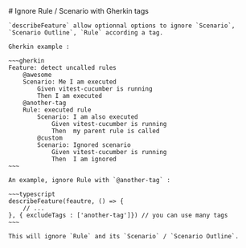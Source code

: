
<Layout title="vitest-cucumber">
    # Ignore Rule / Scenario with Gherkin tags

    `describeFeature` allow optionnal options to ignore `Scenario`, `Scenario Outline`, `Rule` according a tag.

    Gherkin example : 

    ~~~gherkin
    Feature: detect uncalled rules
        @awesome
        Scenario: Me I am executed
            Given vitest-cucumber is running
            Then I am executed
        @another-tag
        Rule: executed rule
            Scenario: I am also executed
                Given vitest-cucumber is running
                Then  my parent rule is called
            @custom
            Scenario: Ignored scenario
                Given vitest-cucumber is running
                Then  I am ignored
    ~~~

    An example, ignore Rule with `@another-tag` : 

    ~~~typescript
    describeFeature(feautre, () => {
        // ...
    }, { excludeTags : ['another-tag']}) // you can use many tags
    ~~~

    This will ignore `Rule` and its `Scenario` / `Scenario Outline`.
</Layout>